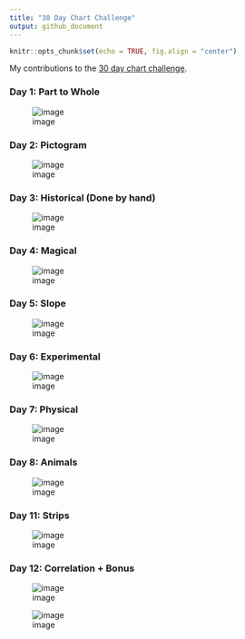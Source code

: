 ```yaml
---
title: "30 Day Chart Challenge"
output: github_document
---
```


```r
knitr::opts_chunk$set(echo = TRUE, fig.align = "center")
```

My contributions to the [30 day chart challenge](https://github.com/Z3tt/30DayChartChallenge_2021).  

### Day 1: Part to Whole    
![image](day01 - part to whole/day01_part_to_whole.png)  

### Day 2: Pictogram   
![image](day02 - pictogram/day02_pictogram.png)

### Day 3: Historical (Done by hand)   
![image](day03 - historical/day03_historical.jpg)

### Day 4: Magical    
![image](day04 - magical/day04_magical.png)  

### Day 5: Slope   
![image](day05 - slope/day05_slope.png)  

### Day 6: Experimental   
![image](day06 - experimental/day06_experiemental.jpg)  

### Day 7: Physical   
![image](day07 - physical/day07_physical.png)  



### Day 8: Animals   
![image](day08 - animal/day08_animal.png)  


### Day 11: Strips   
![image](day11 - strips/day11_strips.png) 

### Day 12: Correlation + Bonus   
![image](day12 - correlation/day12_correlation.png) 

![image](day12 - correlation/imtired.png) 












